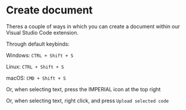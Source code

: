 # Create document

Theres a couple of ways in which you can create a document within our Visual Studio Code extension.

Through default keybinds:

Windows: `CTRL + Shift + S`

Linux: `CTRL + Shift + S`

macOS: `CMD + Shift + S`

Or, when selecting text, press the IMPERIAL icon at the top right

Or, when selecting text, right click, and press `Upload selected code`